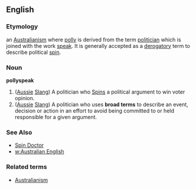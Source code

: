 ==English==
===Etymology===
an [[Australianism]] where [[polly]] is derived from the term [[politician]] which is joined with the work [[speak]]. It is generally accepted as a [[derogatory]] term to describe political [[spin]].

===Noun===
'''pollyspeak'''
# ([[Aussie]] [[Slang]]) A politician who [[Spin]]s a political argument to win voter opinion.
# ([[Aussie]] [[Slang]]) A politician who uses '''broad terms''' to describe an event, decision or action in an effort to avoid being committed to or held responsible for a given argument.

===See Also===
*[[Spin Doctor]]
*[[w:Australian English]]

===Related terms===
*[[Australianism]]